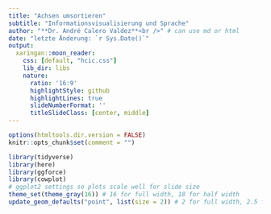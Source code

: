 ```yaml
---
title: "Achsen umsortieren"
subtitle: "Informationsvisualisierung und Sprache"
author: "**Dr. André Calero Valdez**<br />" # can use md or html
date: "letzte Änderung: `r Sys.Date()`"
output:
  xaringan::moon_reader:
    css: [default, "hcic.css"]
    lib_dir: libs
    nature:
      ratio: '16:9'
      highlightStyle: github
      highlightLines: true
      slideNumberFormat: ''
      titleSlideClass: [center, middle]
---
```

```r
options(htmltools.dir.version = FALSE)
knitr::opts_chunk$set(comment = "")

library(tidyverse)
library(here)
library(ggforce)
library(cowplot)
# ggplot2 settings so plots scale well for slide size 
theme_set(theme_gray(16)) # 16 for full width, 18 for half width 
update_geom_defaults("point", list(size = 2)) # 2 for full width, 2.5 for half width
```


